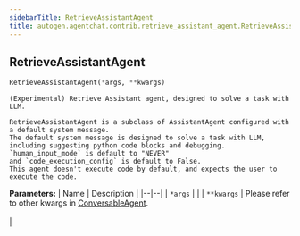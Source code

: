 ```yaml
---
sidebarTitle: RetrieveAssistantAgent
title: autogen.agentchat.contrib.retrieve_assistant_agent.RetrieveAssistantAgent
---
```

<h2 id="autogen.agentchat.contrib.retrieve_assistant_agent.RetrieveAssistantAgent" class="doc doc-heading">
    <code class="doc-symbol doc-symbol-heading doc-symbol-class"></code>
    <span class="doc doc-object-name doc-class-name">RetrieveAssistantAgent</span>
</h2>

```python
RetrieveAssistantAgent(*args, **kwargs)
```

    (Experimental) Retrieve Assistant agent, designed to solve a task with LLM.
    
    RetrieveAssistantAgent is a subclass of AssistantAgent configured with a default system message.
    The default system message is designed to solve a task with LLM,
    including suggesting python code blocks and debugging.
    `human_input_mode` is default to "NEVER"
    and `code_execution_config` is default to False.
    This agent doesn't execute code by default, and expects the user to execute the code.

<b>Parameters:</b>
| Name | Description |
|--|--|
| `*args` |  |
| `**kwargs` | Please refer to other kwargs in [ConversableAgent](conversable_agent#init).<br/><br/> |